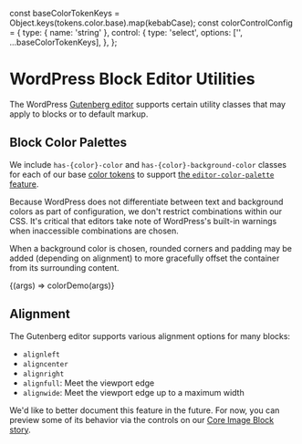 const baseColorTokenKeys = Object.keys(tokens.color.base).map(kebabCase);
const colorControlConfig = {
  type: { name: 'string' },
  control: {
    type: 'select',
    options: ['', ...baseColorTokenKeys],
  },
};

<Meta title="Vendor/WordPress/Utilities" />

# WordPress Block Editor Utilities

The WordPress [Gutenberg editor](https://wordpress.org/gutenberg/) supports certain utility classes that may apply to blocks or to default markup.

## Block Color Palettes

We include `has-{color}-color` and `has-{color}-background-color` classes for each of our base [color tokens](/docs/design-tokens-color--page) to support [the `editor-color-palette` feature](https://developer.wordpress.org/block-editor/how-to-guides/themes/theme-support/#block-color-palettes).

Because WordPress does not differentiate between text and background colors as part of configuration, we don't restrict combinations within our CSS. It's critical that editors take note of WordPress's built-in warnings when inaccessible combinations are chosen.

When a background color is chosen, rounded corners and padding may be added (depending on alignment) to more gracefully offset the container from its surrounding content.

<Canvas>
  <Story
    name="Color"
    argTypes={{
      color: colorControlConfig,
      background_color: colorControlConfig,
    }}
    args={{
      color: 'fuchsia-lighter',
      background_color: 'purple-darker',
    }}
  >
    {(args) => colorDemo(args)}
  </Story>
</Canvas>

<ArgsTable story="Color" />

## Alignment

The Gutenberg editor supports various alignment options for many blocks:

- `alignleft`
- `aligncenter`
- `alignright`
- `alignfull`: Meet the viewport edge
- `alignwide`: Meet the viewport edge up to a maximum width

We'd like to better document this feature in the future. For now, you can preview some of its behavior via the controls on our [Core Image Block story](/story/vendor-wordpress-core-blocks--image).
